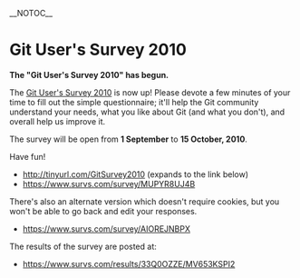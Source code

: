 __NOTOC__
= Git User's Survey 2010 =

<b><font size="large">The "Git User's Survey 2010" has begun.</font></b>

The [https://www.survs.com/survey/MUPYR8UJ4B Git User's Survey 2010] is now up! Please devote a few minutes of your time to fill out the simple questionnaire; it'll help the Git community understand your needs, what you like about Git (and what you don't), and overall help us improve it.

The survey will be open from '''1 September''' to '''15 October, 2010'''.

Have fun!

* http://tinyurl.com/GitSurvey2010 (expands to the link below)
* https://www.survs.com/survey/MUPYR8UJ4B

There's also an alternate version which doesn't require cookies, but you won't be able to go back and edit your responses.

* https://www.survs.com/survey/AIOREJNBPX

The results of the survey are posted at:

* https://www.survs.com/results/33Q0OZZE/MV653KSPI2